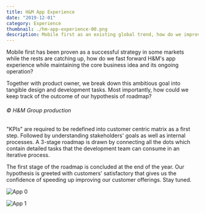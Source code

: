 ```yaml
---
title: H&M App Experience
date: "2019-12-01"
category: Experience
thumbnail: ./hm-app-experience-00.png
description: Mobile first as an existing global trend, how do we improve the app's experience?
---
```



Mobile first has been proven as a successful strategy in some markets while the rests are catching up, how do we fast forward H&M's app experience while maintaining the core business idea and its ongoing operation?

Together with product owner, we break down this ambitious goal into tangible design and development tasks. Most importantly, how could we keep track of the outcome of our hypothesis of roadmap?

<EmbedVideo
  width="full"
  host="youtube"
  source="THhk5eVqyoY"
  title="The digital journey"
/>

###### © H&M Group production

"KPIs" are required to be redefined into customer centric matrix as a first step. Followed by understanding stakeholders' goals as well as internal processes. A 3-stage roadmap is drawn by connecting all the dots which contain detailed tasks that the development team can consume in an iterative process.

The first stage of the roadmap is concluded at the end of the year. Our hypothesis is greeted with customers' satisfactory that gives us the confidence of speeding up improving our customer offerings. Stay tuned.

<EmbedImage width="full">

![App 0](./hm-app-experience-01.jpg)

</EmbedImage>

<EmbedImage width="wide">

![App 1](./hm-app-experience-02.jpg)

</EmbedImage>